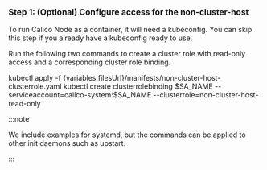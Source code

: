 

### Step 1: (Optional) Configure access for the non-cluster-host

To run Calico Node as a container, it will need a kubeconfig. You can skip this step if you already have a kubeconfig ready to use.

<CreateKubeconfig />

Run the following two commands to create a cluster role with read-only access and a corresponding cluster role binding.

<CodeBlock language='bash'>
kubectl apply -f {variables.filesUrl}/manifests/non-cluster-host-clusterrole.yaml
kubectl create clusterrolebinding $SA_NAME --serviceaccount=calico-system:$SA_NAME --clusterrole=non-cluster-host-read-only
</CodeBlock>

:::note

We include examples for systemd, but the commands can be
applied to other init daemons such as upstart.

:::
